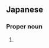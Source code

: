 ==Japanese==
{{ja-kanjitab|たつ|お}}

===Proper noun===
{{ja-pos|たつお|proper}}

# {{given name|male|lang=ja|sort=たつお}}